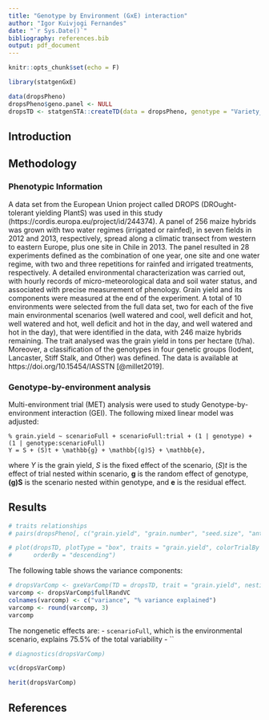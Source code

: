 ```yaml
---
title: "Genotype by Environment (GxE) interaction"
author: "Igor Kuivjogi Fernandes"
date: "`r Sys.Date()`"
bibliography: references.bib
output: pdf_document
---
```


```r
knitr::opts_chunk$set(echo = F)

library(statgenGxE)

data(dropsPheno)
dropsPheno$geno.panel <- NULL
dropsTD <- statgenSTA::createTD(data = dropsPheno, genotype = "Variety_ID", trial = "Experiment")
```


## Introduction

## Methodology
### Phenotypic Information
A data set from the European Union project called DROPS (DROught-tolerant yielding PlantS) was used in this study (https://cordis.europa.eu/project/id/244374). A panel of 256 maize hybrids was grown with two water regimes (irrigated or rainfed), in seven fields in 2012 and 2013, respectively, spread along a climatic transect from western to eastern Europe, plus one site in Chile in 2013. The panel resulted in 28 experiments defined as the combination of one year, one site and one water regime, with two and three repetitions for rainfed and irrigated treatments, respectively. A detailed environmental characterization was carried out, with hourly records of micro-meteorological data and soil water status, and associated with precise measurement of phenology. Grain yield and its components were measured at the end of the experiment. A total of 10 environments were selected from the full data set, two for each of the five main environmental scenarios (well watered and cool, well deficit and hot, well watered and hot, well deficit and hot in the day, and well watered and hot in the day), that were identified in the data, with 246 maize hybrids remaining. The trait analysed was the grain yield in tons per hectare (t/ha). Moreover, a classification of the genotypes in four genetic groups (Iodent, Lancaster, Stiff Stalk, and Other) was defined. The data is available at https://doi.org/10.15454/IASSTN [@millet2019].

### Genotype-by-environment analysis
Multi-environment trial (MET) analysis were used to study Genotype-by-environment interaction (GEI). The following mixed linear model was adjusted:
```
% grain.yield ~ scenarioFull + scenarioFull:trial + (1 | genotype) + (1 | genotype:scenarioFull)
Y = S + (S)t + \mathbb{g} + \mathbb{(g)S} + \mathbb{e},
```
where $Y$ is the grain yield, $S$ is the fixed effect of the scenario, $(S)t$ is the effect of trial nested within scenario, $\mathbf{g}$ is the random effect of genotype, $\mathbf{(g)S}$ is the scenario nested within genotype, and $\mathbf{e}$ is the residual effect.


## Results

```r
# traits relationships
# pairs(dropsPheno[, c("grain.yield", "grain.number", "seed.size", "anthesis", "silking", "plant.height", "tassel.height", "ear.height")])
```


```r
# plot(dropsTD, plotType = "box", traits = "grain.yield", colorTrialBy = "scenarioFull",
#      orderBy = "descending")
```

The following table shows the variance components: 
```r
# dropsVarComp <- gxeVarComp(TD = dropsTD, trait = "grain.yield", nestingFactor = "scenarioFull")
varcomp <- dropsVarComp$fullRandVC
colnames(varcomp) <- c("variance", "% variance explained")
varcomp <- round(varcomp, 3)
varcomp
```

The nongenetic effects are:
- `scenarioFull`, which is the environmental scenario, explains 75.5% of the total variability
- ``

```r
# diagnostics(dropsVarComp)
```

```r
vc(dropsVarComp)
```

```r
herit(dropsVarComp)
```

## References

